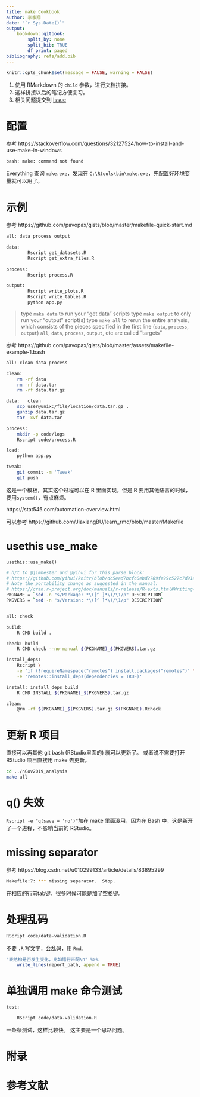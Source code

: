 ```yaml
---
title: make Cookbook
author: 李家翔
date: "`r Sys.Date()`"
output: 
    bookdown::gitbook:
        split_by: none
        split_bib: TRUE
        df_print: paged
bibliography: refs/add.bib
---
```


```r
knitr::opts_chunk$set(message = FALSE, warning = FALSE)
```

<!-- Place this tag in your head or just before your close body tag. -->
<script async defer src="https://buttons.github.io/buttons.js"></script>

1. 使用 RMarkdown 的 `child` 参数，进行文档拼接。
1. 这样拼接以后的笔记方便复习。
1. 相关问题提交到
    <a class="github-button" href="https://github.com/JiaxiangBU/tutoring2/issues" data-show-count="true" aria-label="Issue JiaxiangBU/tutoring on GitHub">Issue</a>

# 配置

参考 https://stackoverflow.com/questions/32127524/how-to-install-and-use-make-in-windows

```bash
bash: make: command not found
```

Everything 查询 `make.exe`，发现在 `C:\Rtools\bin\make.exe`，先配置好环境变量就可以用了。


# 示例

参考 https://github.com/pavopax/gists/blob/master/makefile-quick-start.md

```bash
all: data process output

data:
		Rscript get_datasets.R
		Rscript get_extra_files.R
	
process:
		Rscript process.R

output:
		Rscript write_plots.R
		Rscript write_tables.R
		python app.py
```

> type `make data` to run your "get data" scripts
> type `make output` to only run your "output" script(s)
> type `make all` to rerun the entire analysis, which consists of the pieces specified in the first line (`data`, `process`, `output`)
> `all`, `data`, `process`, `output`, etc are called "targets"

参考 https://github.com/pavopax/gists/blob/master/assets/makefile-example-1.bash

```bash
all: clean data process

clean:
	rm -rf data
	rm -rf data.tar
	rm -rf data.tar.gz

data:   clean
	scp user@unix:/file/location/data.tar.gz .
	gunzip data.tar.gz
	tar -xvf data.tar

process:
	mkdir -p code/logs
	Rscript code/process.R

load:
	python app.py

tweak:
	git commit -m 'Tweak'
	git push
```

这是一个模板，其实这个过程可以在 R 里面实现，但是 R 要用其他语言的时候，要用`system()`，有点麻烦。

https://stat545.com/automation-overview.html

可以参考 https://github.com/JiaxiangBU/learn_rmd/blob/master/Makefile


# usethis use_make

`usethis::use_make()`

```bash
# h/t to @jimhester and @yihui for this parse block:
# https://github.com/yihui/knitr/blob/dc5ead7bcfc0ebd2789fe99c527c7d91afb3de4a/Makefile#L1-L4
# Note the portability change as suggested in the manual:
# https://cran.r-project.org/doc/manuals/r-release/R-exts.html#Writing-portable-packages
PKGNAME = `sed -n "s/Package: *\([^ ]*\)/\1/p" DESCRIPTION`
PKGVERS = `sed -n "s/Version: *\([^ ]*\)/\1/p" DESCRIPTION`


all: check

build:
	R CMD build .

check: build
	R CMD check --no-manual $(PKGNAME)_$(PKGVERS).tar.gz

install_deps:
	Rscript \
	-e 'if (!requireNamespace("remotes") install.packages("remotes")' \
	-e 'remotes::install_deps(dependencies = TRUE)'

install: install_deps build
	R CMD INSTALL $(PKGNAME)_$(PKGVERS).tar.gz

clean:
	@rm -rf $(PKGNAME)_$(PKGVERS).tar.gz $(PKGNAME).Rcheck
```

# 更新 R 项目

直接可以再其他 git bash (RStudio里面的) 就可以更新了。
或者说不需要打开 RStudio 项目直接用 make 去更新。


```bash
cd ../nCov2019_analysis
make all
```

# q() 失效

`Rscript -e "q(save = 'no')"`加在 make 里面没用，因为在 Bash 中，这是新开了一个进程，不影响当前的 RStudio。

# missing separator

参考 https://blog.csdn.net/u010299133/article/details/83895299

```bash
Makefile:7: *** missing separator.  Stop.
```

在相应的行前tab键，很多时候可能是加了空格键。

# 处理乱码

```bash
RScript code/data-validation.R
```

不要 `.R` 写文字，会乱码，用 `Rmd`。

```r
"表结构是否发生变化，比如错行匹配\n" %>%
    write_lines(report_path, append = TRUE)
```

# 单独调用 make 命令测试

```bash
test:

	RScript code/data-validation.R
```

一条条测试，这样比较快。
这主要是一个思路问题。

# 附录 {-}

# 参考文献 {-}
